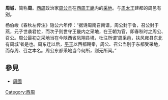 {{hatnote|关于清代对宋代开封的作者，请见{{link-de|周城 (清朝)|Zhou Cheng}}。}}
'''周城'''，简称'''周'''。[[西周|西周]]政治家[[周公旦|周公旦]]在[[西周|西周]][[王畿|王畿]]内的[[采地|采地]]。与[[周太王|周太王]]建都的周邑有别。

杨伯峻《春秋左传注》隐公六年传：“据诗周南召南谱，周公封于鲁，召公封于燕，元子世袭君位，而次子则世守王畿内之采地，在王朝为官，即春秋时之周公、召公。周公最初之采地当在今陕西省凤翔县境，杜注所谓‘周采邑，扶风雍县东北有周城’者是也。周东迁以后，[[周平王|平王]]以西都赐秦，周公、召公当别于东都受采地，而存周、召之本名。周公东都采地当今何所，则无所闻。”

==參見==

*[[周國|周國]]

[[Category:西周|Category:西周]]